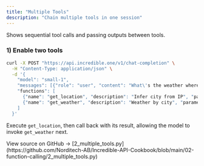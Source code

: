 ```yaml
---
title: "Multiple Tools"
description: "Chain multiple tools in one session"
---
```


 

Shows sequential tool calls and passing outputs between tools.

### 1) Enable two tools

```bash
curl -X POST "https://api.incredible.one/v1/chat-completion" \
  -H "Content-Type: application/json" \
  -d '{
    "model": "small-1",
    "messages": [{"role": "user", "content": "What\'s the weather where I am?"}],
    "functions": [
      {"name": "get_location", "description": "Infer city from IP", "parameters": {"type": "object", "properties": {"ip": {"type": "string"}}}},
      {"name": "get_weather", "description": "Weather by city", "parameters": {"type": "object", "properties": {"location": {"type": "string"}}, "required": ["location"]}}
    ]
  }'
```

Execute `get_location`, then call back with its result, allowing the model to invoke `get_weather` next.

<Note>
View source on GitHub → [2_multiple_tools.py](https://github.com/Norditech-AB/Incredible-API-Cookbook/blob/main/02-function-calling/2_multiple_tools.py)
</Note>

 

